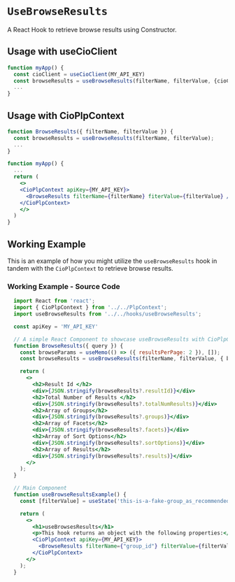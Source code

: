 
<Meta of={meta} />

# `UseBrowseResults`
A React Hook to retrieve browse results using Constructor.

## Usage with useCioClient
```jsx
function myApp() {
  const cioClient = useCioClient(MY_API_KEY)
  const browseResults = useBrowseResults(filterName, filterValue, {cioClient});
  ...
}
```

## Usage with CioPlpContext
```jsx
function BrowseResults({ filterName, filterValue }) {
  const browseResults = useBrowseResults(filterName, filterValue);
  ...
}

function myApp() {
  ...
  return (
    <>
    <CioPlpContext apiKey={MY_API_KEY}>
      <BrowseResults filterName={filterName} fiterValue={filterValue} />
    </CioPlpContext>
    </>
  )
}
```


## Working Example
This is an example of how you might utilize the `useBrowseResults` hook in tandem with the `CioPlpContext` to retrieve browse results.

<Canvas withSource="none">
  <Story of={Primary} />
</Canvas>

<Controls of={Primary} />

### Working Example - Source Code 
```jsx
  import React from 'react';
  import { CioPlpContext } from '../../PlpContext';
  import useBrowseResults from '../../hooks/useBrowseResults';

  const apiKey = 'MY_API_KEY'

  // A simple React Component to showcase useBrowseResults with CioPlpContext
  function BrowseResults({ query }) {
    const browseParams = useMemo(() => ({ resultsPerPage: 2 }), []);
    const browseResults = useBrowseResults(filterName, filterValue, { browseParams });

    return (
      <>
        <h2>Result Id </h2>
        <div>{JSON.stringify(browseResults?.resultId)}</div>
        <h2>Total Number of Results </h2>
        <div>{JSON.stringify(browseResults?.totalNumResults)}</div>
        <h2>Array of Groups</h2>
        <div>{JSON.stringify(browseResults?.groups)}</div>
        <h2>Array of Facets</h2>
        <div>{JSON.stringify(browseResults?.facets)}</div>
        <h2>Array of Sort Options</h2>
        <div>{JSON.stringify(browseResults?.sortOptions)}</div>
        <h2>Array of Results</h2>
        <div>{JSON.stringify(browseResults?.results)}</div>
      </>
    );
  }

  // Main Component
  function useBrowseResultsExample() {
    const [filterValue] = useState('this-is-a-fake-group_as_recommended-by-constructor')

    return (
      <>
        <h1>useBrowsesResults</h1>
        <p>This hook returns an object with the following properties:</p>
        <CioPlpContext apiKey={MY_API_KEY}>
          <BrowseResults filterName={"group_id"} filterValue={filterValue} />
        </CioPlpContext>
      </>
    );
  }
```